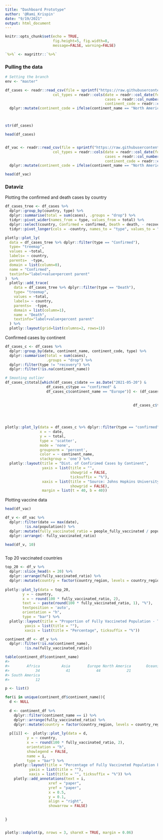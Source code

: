 ```yaml
---
title: "Dashboard Prototype"
author: '@Rami_Krispin'
date: "9/19/2021"
output: html_document
---
```


```r
knitr::opts_chunk$set(echo = TRUE,
                      fig.height=5, fig.width=8, 
                      message=FALSE, warning=FALSE)

`%>%` <- magrittr::`%>%`
```



### Pulling the data

```r
# Setting the branch
env <- "master"

df_cases <- readr::read_csv(file = sprintf("https://raw.githubusercontent.com/RamiKrispin/coronavirus/%s/csv/coronavirus.csv", env),
                      col_types = readr::cols(date = readr::col_date(format = "%Y-%m-%d"),
                                              cases = readr::col_number(),
                                              continent_code = readr::col_character())) %>%
  dplyr::mutate(continent_code = ifelse(continent_name == "North America", "NA", continent_code))



str(df_cases)

head(df_cases)


df_vac <- readr::read_csv(file = sprintf("https://raw.githubusercontent.com/RamiKrispin/coronavirus/%s/csv/covid19_vaccine.csv", env),
                      col_types = readr::cols(date = readr::col_date(format = "%Y-%m-%d"),
                                              cases = readr::col_number(),
                                              continent_code = readr::col_character())) %>%
  dplyr::mutate(continent_code = ifelse(continent_name == "North America", "NA", continent_code))

head(df_vac)
```



### Dataviz


Plotting the confirmed and death cases by country

```r
df_cases_tree <- df_cases %>%
  dplyr::group_by(country, type) %>%
  dplyr::summarise(total = sum(cases), .groups = "drop") %>%
  tidyr::pivot_wider(names_from = type, values_from = total) %>%
  dplyr::select(country, Confirmed = confirmed, Death = death, - recovery) %>%
  tidyr::pivot_longer(cols = -country, names_to = "type", values_to = "total")

plotly::plot_ly(
  data = df_cases_tree %>% dplyr::filter(type == "Confirmed"),
  type= "treemap",
  values = ~total,
  labels= ~ country,
  parents=  ~type,
  domain = list(column=0),
  name = "Confirmed",
  textinfo="label+value+percent parent"
)  %>%
  plotly::add_trace(
    data = df_cases_tree %>% dplyr::filter(type == "Death"),
    type= "treemap",
    values = ~total,
    labels= ~ country,
    parents=  ~type,
    domain = list(column=1),
    name = "Death",
    textinfo="label+value+percent parent"
  ) %>%
  plotly::layout(grid=list(columns=2, rows=1))

```



Confirmed cases by continent

```r
df_cases_c <- df_cases %>% 
  dplyr::group_by(date, continent_name, continent_code, type) %>%
  dplyr::summarise(total = sum(cases),
                   .groups = "drop") %>%
  dplyr::filter(type != "recovery") %>%
  dplyr::filter(!is.na(continent_name))

# Smooting outlier
df_cases_c$total[which(df_cases_c$date == as.Date("2021-05-20") & 
                   df_cases_c$type == "confirmed" &
                   df_cases_c$continent_name == "Europe")] <- (df_cases_c$total[which(df_cases_c$date == as.Date("2021-05-19") & 
                                                                           df_cases_c$type == "confirmed" &
                                                                           df_cases_c$continent_name == "Europe")] + 
                                                           df_cases_c$total[which(df_cases_c$date == as.Date("2021-05-21") & 
                                                                              df_cases_c$type == "confirmed" &
                                                                              df_cases_c$continent_name == "Europe")]) / 2


plotly::plot_ly(data = df_cases_c %>% dplyr::filter(type == "confirmed"),
                x = ~ date,
                y = ~ total,
                type = 'scatter', 
                mode = 'none', 
                groupnorm = 'percent',
                color = ~ continent_name,
                stackgroup = 'one') %>%
  plotly::layout(title = "Dist. of Confirimed Cases by Continent",
                 yaxis = list(title = "",
                              showgrid = FALSE,
                              ticksuffix = "%"),
                 xaxis = list(title = "Source: Johns Hopkins University Center for Systems Science and Engineering",
                              showgrid = FALSE), 
                 margin = list(t = 40, b = 40))
```


Plotting vaccine data

```r
head(df_vac)

df_v <- df_vac %>% 
  dplyr::filter(date == max(date),
         !is.na(population)) %>% 
  dplyr::mutate(fully_vaccinated_ratio = people_fully_vaccinated / population) %>%
  dplyr::arrange(- fully_vaccinated_ratio)

head(df_v, 10)



```

Top 20 vaccinated countries

```r
top_20 <- df_v %>% 
  dplyr::slice_head(n = 20) %>%
  dplyr::arrange(fully_vaccinated_ratio) %>%
  dplyr::mutate(country = factor(country_region, levels = country_region))
  
plotly::plot_ly(data = top_20,
        y = ~ country,
        x = ~ round(100 * fully_vaccinated_ratio, 2),
        text = ~ paste(round(100 * fully_vaccinated_ratio, 1), "%"),
        textposition = 'auto',
        orientation = "h",
        type = "bar") %>%
  plotly::layout(title = "Proportion of Fully Vaccineted Population - Top 20 Countries",
         yaxis = list(title = ""),
         xaxis = list(title = "Percentage", ticksuffix = "%"))
```


```r
continent_df <- df_v %>%
  dplyr::filter(!is.na(continent_name),
         !is.na(fully_vaccinated_ratio))

table(continent_df$continent_name)
#> 
#>        Africa          Asia        Europe North America       Oceania 
#>            34            41            44            21             5 
#> South America 
#>            12

p <- list()

for(i in unique(continent_df$continent_name)){
  d <- NULL
  
  d <- continent_df %>% 
    dplyr::filter(continent_name == i) %>% 
    dplyr::arrange(fully_vaccinated_ratio) %>%
    dplyr::mutate(country = factor(country_region, levels = country_region))
  
  p[[i]] <-  plotly::plot_ly(data = d,
          y = ~ country,
          x = ~ round(100 * fully_vaccinated_ratio, 2),
          orientation = "h",
          showlegend = FALSE,
          name = i,
          type = "bar") %>%
    plotly::layout(title = "Percentage of Fully Vaccineted Population by Continent and Country",
           yaxis = list(title = ""),
           xaxis = list(title = "", ticksuffix = "%")) %>%
    plotly::add_annotations(text = i,
                    xref = "paper",
                    yref = "paper",
                    x = 0.5,
                    y = 0.1,
                    align = "right",
                    showarrow = FALSE)
  
  
}


plotly::subplot(p, nrows = 3, shareX = TRUE, margin = 0.06)
```

